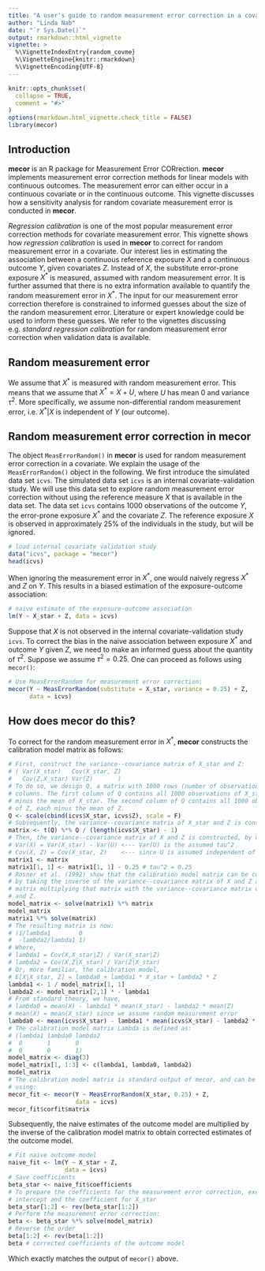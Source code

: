 ```yaml
---
title: "A user's guide to random measurement error correction in a covariate for R"
author: "Linda Nab"
date: "`r Sys.Date()`"
output: rmarkdown::html_vignette
vignette: >
  %\VignetteIndexEntry{random_covme}
  %\VignetteEngine{knitr::rmarkdown}
  %\VignetteEncoding{UTF-8}
---
```


```r
knitr::opts_chunk$set(
  collapse = TRUE,
  comment = "#>"
)
options(rmarkdown.html_vignette.check_title = FALSE)
library(mecor)
```

## Introduction
__mecor__ is an R package for Measurement Error CORrection. __mecor__ implements measurement error correction methods for linear models with continuous outcomes. The measurement error can either occur in a continuous covariate or in the continuous outcome. This vignette discusses how a sensitivity analysis for random covariate measurement error is conducted in __mecor__. 

*Regression calibration* is one of the most popular measurement error correction methods for covariate measurement error. This vignette shows how *regression calibration* is used in __mecor__ to correct for random measurement error in a covariate. Our interest lies in estimating the association between a continuous reference exposure $X$ and a continuous outcome $Y$, given covariates $Z$. Instead of $X$, the substitute error-prone exposure $X^*$ is measured, assumed with random measurement error. It is further assumed that there is no extra information available to quantify the random measurement error in $X^*$. The input for our measurement error correction therefore is constrained to informed guesses about the size of the random measurement error. Literature or expert knowledge could be used to inform these guesses. We refer to the vignettes discussing e.g. *standard regression calibration* for random measurement error correction when validation data is available.

## Random measurement error
We assume that $X^*$ is measured with random measurement error. This means that we assume that $X^* = X + U$, where $U$ has mean 0 and variance $\tau^2$. More specifically, we assume non-differential random measurement error, i.e. $X^*|X$ is independent of $Y$ (our outcome). 

## Random measurement error correction in __mecor__
The object `MeasErrorRandom()` in __mecor__ is used for random measurement error correction in a covariate. We explain the usage of the `MeasErrorRandom()` object in the following. We first introduce the simulated data set `icvs`. The simulated data set `icvs` is an internal covariate-validation study. We will use this data set to explore random measurement error correction without using the reference measure $X$ that is available in the data set. The data set `icvs` contains 1000 observations of the outcome $Y$, the error-prone exposure $X^*$ and the covariate $Z$. The reference exposure $X$ is observed in approximately 25% of the individuals in the study, but will be ignored.
```r
# load internal covariate validation study
data("icvs", package = "mecor")
head(icvs)
```
When ignoring the measurement error in $X^*$, one would naively regress $X^*$ and $Z$ on $Y$. This results in a biased estimation of the exposure-outcome association:
```r
# naive estimate of the exposure-outcome association
lm(Y ~ X_star + Z, data = icvs)
```
Suppose that  $X$ is not observed in the internal covariate-validation study `icvs`. To correct the bias in the naive association between exposure $X^*$ and outcome $Y$ given $Z$, we need to make an informed guess about the quantity of $\tau^2$. Suppose we assume $\tau^2 = 0.25$. One can proceed as follows using `mecor()`:
```r
# Use MeasErrorRandom for measurement error correction:
mecor(Y ~ MeasErrorRandom(substitute = X_star, variance = 0.25) + Z,
      data = icvs)
```

## How does __mecor__ do this?
To correct for the random measurement error in $X^*$, __mecor__ constructs the calibration model matrix as follows:
```r
# First, construct the variance--covariance matrix of X_star and Z: 
# ( Var(X_star)   Cov(X_star, Z)
#   Cov(Z,X_star) Var(Z)       )
# To do so, we design Q, a matrix with 1000 rows (number of observations) and 2 
# columns. The first column of Q contains all 1000 observations of X_star, each 
# minus the mean of X_star. The second column of Q contains all 1000 obervations 
# of Z, each minus the mean of Z. 
Q <- scale(cbind(icvs$X_star, icvs$Z), scale = F)
# Subsequently, the variance--covariance matrix of X_star and Z is constructed:
matrix <- t(Q) %*% Q / (length(icvs$X_star) - 1)
# Then, the variance--covariance matrix of X and Z is constructed, by using:
# Var(X) = Var(X_star) - Var(U) <--- Var(U) is the assumed tau^2
# Cov(X, Z) = Cov(X_star, Z)    <--- since U is assumed independent of Z
matrix1 <- matrix
matrix1[1, 1] <- matrix1[1, 1] - 0.25 # tau^2 = 0.25
# Rosner et al. (1992) show that the calibration model matrix can be constructed
# by taking the inverse of the variance--covariance matrix of X and Z and by
# matrix multiplying that matrix with the variance--covariance matrix of X_star
# and Z. 
model_matrix <- solve(matrix1) %*% matrix
model_matrix
matrix1 %*% solve(matrix)
# The resulting matrix is now:
# (1/lambda1        0
#  -lambda2/lambda1 1)
# Where,
# lambda1 = Cov(X,X_star|Z) / Var(X_star|Z)
# lambda2 = Cov(X,Z|X_star) / Var(Z|X_star) 
# Or, more familiar, the calibration model,
# E[X|X_star, Z] = lambda0 + lambda1 * X_star + lambda2 * Z
lambda1 <- 1 / model_matrix[1, 1]
lambda2 <- model_matrix[2,1] * - lambda1
# From standard theory, we have,
# lambda0 = mean(X) - lambda1 * mean(X_star) - lambda2 * mean(Z)
# mean(X) = mean(X_star) since we assume random measurement error
lambda0 <- mean(icvs$X_star) - lambda1 * mean(icvs$X_star) - lambda2 * mean(icvs$Z)
# The calibration model matrix Lambda is defined as:
# (lambda1 lambda0 lambda2
#  0       1       0
#  0       0       1)
model_matrix <- diag(3)
model_matrix[1, 1:3] <- c(lambda1, lambda0, lambda2)
model_matrix
# The calibration model matrix is standard output of mecor, and can be found
# using:
mecor_fit <- mecor(Y ~ MeasErrorRandom(X_star, 0.25) + Z,
                   data = icvs)
mecor_fit$corfit$matrix
```
Subsequently, the naive estimates of the outcome model are multiplied by the inverse of the calibration model matrix to obtain corrected estimates of the outcome model. 
```r
# Fit naive outcome model
naive_fit <- lm(Y ~ X_star + Z, 
                data = icvs)
# Save coefficients
beta_star <- naive_fit$coefficients
# To prepare the coefficients for the measurement error correction, exchange the
# intercept and the coefficient for X_star
beta_star[1:2] <- rev(beta_star[1:2]) 
# Perform the measurement error correction:
beta <- beta_star %*% solve(model_matrix)
# Reverse the order 
beta[1:2] <- rev(beta[1:2])
beta # corrected coefficients of the outcome model
```
Which exactly matches the output of `mecor()` above.
